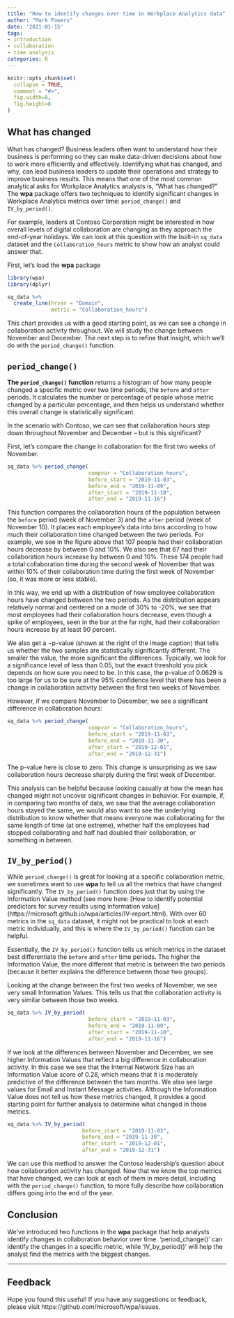 ```yaml
---
title: "How to identify changes over time in Workplace Analytics data"
author: "Mark Powers"
date: '2021-01-15'
tags:
- introduction
- collaboration
- time analysis
categories: R
---
```


```r
knitr::opts_chunk$set(
  collapse = TRUE,
  comment = "#>",
  fig.width=8,
  fig.height=8
)
```

## What has changed

What has changed? 
Business leaders often want to understand how their business is performing so they can make data-driven decisions about how to work more efficiently and effectively. Identifying what has changed, and why, can lead business leaders to update their operations and strategy to improve business results. This means that one of the most common analytical asks for Workplace Analytics analysts is, “What has changed?” The **wpa** package offers two techniques to identify significant changes in Workplace Analytics metrics over time: `period_change()` and `IV_by_period()`.

For example, leaders at Contoso Corporation might be interested in how overall levels of digital collaboration are changing as they approach the end-of-year holidays. We can look at this question with the built-in `sq_data` dataset and the `Collaboration_hours` metric to show how an analyst could answer that.

First, let's load the **wpa** package
```r
library(wpa)
library(dplyr)
```

```r
sq_data %>% 
  create_line(hrvar = "Domain", 
              metric = "Collaboration_hours")
```

This chart provides us with a good starting point, as we can see a change in collaboration activity throughout. We will study the change between November and December. The next step is to refine that insight, which we’ll do with the `period_change()` function.

## `period_change()`

**The `period_change()` function** returns a histogram of how many people changed a specific metric over two time periods, the `before` and `after` periods. It calculates the number or percentage of people whose metric changed by a particular percentage, and then helps us understand whether this overall change is statistically significant. 

In the scenario with Contoso, we can see that collaboration hours step down throughout November and December – but is this significant?

First, let’s compare the change in collaboration for the first two weeks of November. 

```r
sq_data %>% period_change(
                          compvar = "Collaboration_hours",
                          before_start = "2019-11-03",
                          before_end = "2019-11-09",
                          after_start = "2019-11-10",
                          after_end = "2019-11-16")
```

This function compares the collaboration hours of the population between the `before` period (week of November 3) and the `after` period (week of November 10). It places each employee’s data into bins according to how much their collaboration time changed between the two periods. For example, we see in the figure above that 107 people had their collaboration hours decrease by between 0 and 10%. We also see that 67 had their collaboration hours increase by between 0 and 10%. These 174 people had a total collaboration time during the second week of November that was within 10% of their collaboration time during the first week of November (so, it was more or less stable). 

In this way, we end up with a distribution of how employee collaboration hours have changed between the two periods. As the distribution appears relatively normal and centered on a mode of  30% to -20%, we see that most employees had their collaboration hours decrease, even though a spike of employees, seen in the bar at the far right, had their collaboration hours increase by at least 90 percent.

We also get a ¬p-value (shown at the right of the image caption) that tells us whether the two samples are statistically significantly different. The smaller the value, the more significant the differences. Typically, we look for a significance level of less than 0.05, but the exact threshold you pick depends on how sure you need to be. In this case, the p-value of 0.0629 is too large for us to be sure at the 95% confidence level that there has been a change in collaboration activity between the first two weeks of November.

However, if we compare November to December, we see a significant difference in collaboration hours:

```r
sq_data %>% period_change(
                          compvar = "Collaboration_hours",
                          before_start = "2019-11-03",
                          before_end = "2019-11-30",
                          after_start = "2019-12-01",
                          after_end = "2019-12-31")
```

The p-value here is close to zero. This change is unsurprising as we saw collaboration hours decrease sharply during the first week of December.

This analysis can be helpful because looking casually at how the mean has changed might not uncover significant changes in behavior. For example, if, in comparing two months of data, we saw that the average collaboration hours stayed the same, we would also want to see the underlying distribution to know whether that means everyone was collaborating for the same length of time (at one extreme), whether half the employees had stopped collaborating and half had doubled their collaboration, or something in between. 


## `IV_by_period()`

While `period_change()` is great for looking at a specific collaboration metric, we sometimes want to use **wpa** to tell us all the metrics that have changed significantly. The `IV_by_period()` function does just that by using the Information Value method (see more here: [How to identify potential predictors for survey results using information value] (https://microsoft.github.io/wpa/articles/IV-report.html). With over 60 metrics in the `sq_data` dataset, it might not be practical to look at each metric individually, and this is where the `IV_by_period()` function can be helpful.

Essentially, the `IV_by_period()` function tells us which metrics in the dataset best differentiate the `before` and `after` time periods. The higher the Information Value, the more different that metric is between the two periods (because it better explains the difference between those two groups).

Looking at the change between the first two weeks of November, we see very small Information Values. This tells us that the collaboration activity is very similar between those two weeks.

```r
sq_data %>% IV_by_period(
                          before_start = "2019-11-03",
                          before_end = "2019-11-09",
                          after_start = "2019-11-10",
                          after_end = "2019-11-16")
```

If we look at the differences between November and December, we see higher Information Values that reflect a big difference in collaboration activity. In this case we see that the Internal Network Size has an Information Value score of 0.28, which means that it is moderately predictive of the difference between the two months. We also see large values for Email and Instant Message activities. Although the Information Value does not tell us how these metrics changed, it provides a good starting point for further analysis to determine what changed in those metrics.

```r
sq_data %>% IV_by_period(
                        before_start = "2019-11-03",
                        before_end = "2019-11-30",
                        after_start = "2019-12-01",
                        after_end = "2019-12-31")
```
We can use this method to answer the Contoso leadership’s question about how collaboration activity has changed. Now that we know the top metrics that have changed, we can look at each of them in more detail, including with the `period_change()` function, to more fully describe how collaboration differs going into the end of the year.



## Conclusion

We’ve introduced two functions in the **wpa** package that help analysts identify changes in collaboration behavior over time. ‘period_change()’ can identify the changes in a specific metric, while ‘IV_by_period()’ will help the analyst find the metrics with the biggest changes.

---

## Feedback

Hope you found this useful! If you have any suggestions or feedback, please visit https://github.com/microsoft/wpa/issues.
